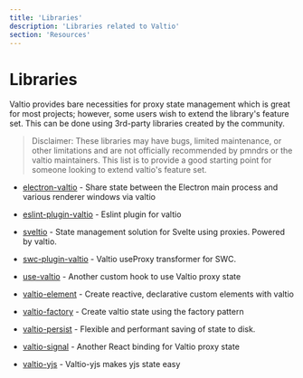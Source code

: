 ```yaml
---
title: 'Libraries'
description: 'Libraries related to Valtio'
section: 'Resources'
---
```


# Libraries

Valtio provides bare necessities for proxy state management which is great for most projects; however, some users wish to extend the library's feature set. This can be done using 3rd-party libraries created by the community.

> Disclaimer: These libraries may have bugs, limited maintenance, or other limitations and are not officially recommended by pmndrs or the valtio maintainers. This list is to provide a good starting point for someone looking to extend valtio's feature set.

- [electron-valtio](https://github.com/water-a/electron-valtio) - Share state between the Electron main process and various renderer windows via valtio

- [eslint-plugin-valtio](https://github.com/pmndrs/eslint-plugin-valtio) - Eslint plugin for valtio

- [sveltio](https://github.com/wobsoriano/sveltio) - State management solution for Svelte using proxies. Powered by valtio.

- [swc-plugin-valtio](https://github.com/sosukesuzuki/swc-plugin-valtio) - Valtio useProxy transformer for SWC.

- [use-valtio](https://github.com/dai-shi/use-valtio) - Another custom hook to use Valtio proxy state

- [valtio-element](https://github.com/lxsmnsyc/valtio-element) - Create reactive, declarative custom elements with valtio

- [valtio-factory](https://github.com/mfellner/valtio-factory) - Create valtio state using the factory pattern

- [valtio-persist](https://github.com/Noitidart/valtio-persist) - Flexible and performant saving of state to disk.

- [valtio-signal](https://github.com/dai-shi/valtio-signal) - Another React binding for Valtio proxy state

- [valtio-yjs](https://github.com/dai-shi/valtio-yjs) - Valtio-yjs makes yjs state easy
